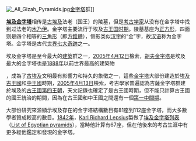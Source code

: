 [[File:_All_Gizah_Pyramids.jpg|thumb]][[金字塔|金字塔]]群]]

'''[[埃及金字塔|埃及金字塔]]'''相传是[[古埃及|古埃及]]法老（国王）的陵墓，但是[[考古学家|考古学家]]从没有在金字塔中找到过法老的[[木乃伊|木乃伊]]。金字塔主要流行于埃及[[古王国时期|古王国时期]]。陵墓基座为[[正方形|正方形]]，四面则是四个相等的[[三角形|三角形]]（即[[方錐體|方錐體]]），侧影类似[[汉字|汉字]]的“金”字，故[[汉语|汉语]]称为金字塔。金字塔是古代[[世界七大奇跡|世界七大奇跡]]之一。

埃及金字塔是至今最大的[[建築|建築]]群之一，[[2005年|2005年]][[4月12日|4月12日]]檢索，[[胡夫金字塔|胡夫金字塔]]是埃及最大的金字塔也是[[1888年|1888年]]以前世界最高的建築物</ref>，成為了[[古埃及|古埃及]]文明最有影響力和持久的象徵之一，這些[[金字塔|金字塔]]大部份建造於[[埃及|埃及]][[古王國|古王國]]和[[中王國|中王國]]時期，[[2005年|2005年]][[4月13日|4月13日]]檢索，考古學家普遍認為吉薩金字塔群建於埃及的[[古王國|古王國]][[埃及第四王朝|第四王朝]]，天文記錄也確定了是古王國時期，但不能只計算古王國的國王統治的期間，因為在古王國和中王國之間還有一個[[第一中間期|第一中間期]]。

大部份研究來源顯示埃及存在的金字塔結構數目有81座到112座金字塔，而大多數學者贊成較高的數目。[[1842年|1842年]]，[[:en:Karl_Richard_Lepsius|Karl Richard Lepsius]]製做了[[埃及金字塔列表|埃及金字塔列表]]（[[:en:List_of_Egyptian_pyramids|List of Egyptian pyramids]]），當時他計算有67座，但在他後來的考古生涯中有更多經他鑑定和發現的金字塔。